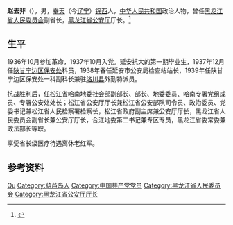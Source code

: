 '''赵去非'''（{{bd|1917年||2004年|2月21日}}），男，[[遼寧省_(中華民國)|奉天]]（今[[辽宁|辽宁]]）[[锦西|锦西]]人，[[中华人民共和国|中华人民共和国]]政治人物，曾任[[黑龙江省人民委员会|黑龙江省人民委员会]]副省长，[[黑龙江省公安厅|黑龙江省公安厅]]厅长。<ref>{{Cite book|title=中华人民共和国职官志|author=何虎生, 李耀东, 向常福主编|publisher=中国社会出版社|year=2003|isbn=9787800883934|location=北京|pages=}}</ref>
==生平==
1936年10月参加革命，1937年10月入党。延安抗大的第一期毕业生，1937年12月任[[陕甘宁边区保安处|陕甘宁边区保安处]]科员，1938年春任延安市公安局检查站站长，1939年任陕甘宁边区保安处一科副科长兼驻[[洛川县|洛川县]]外勤特派员。

抗战胜利后，任[[松江省_(中华人民共和国)|松江省]]哈南地委社会部副部长、部长、地委委员、哈南专署党组成员、专署公安处处长；松江省公安厅厅长兼松江省公安部队司令员、政治委员、党委书记兼松江省人民检察署检察长，松江省政府副主席兼公安厅厅长，黑龙江省人民委员会副省长兼公安厅厅长，合江地委第二书记兼专区专员，黑龙江省委常委兼政法部长等职。

享受省长级医疗待遇离休老红军。
== 参考资料 ==
{{reflist}}

{{中国人物小作品}}

{{Authority control}}
{{DEFAULTSORT:Zhao赵}}
[[Category:赵姓|Qu]]
[[Category:葫芦岛人|Category:葫芦岛人]]
[[Category:中国共产党党员|Category:中国共产党党员]]
[[Category:黑龙江省人民委员会|Category:黑龙江省人民委员会]]
[[Category:黑龙江省公安厅厅长|Category:黑龙江省公安厅厅长]]